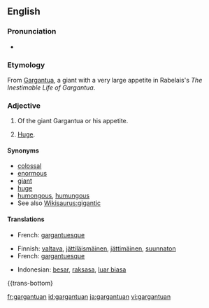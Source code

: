 ==English==

===Pronunciation===
* {{IPA|/ˈgɑː(ɹ)ˌgæn.tjʊu.æn/, /ˈgɑː(ɹ)ˌgænt.jʊuæn/}} {{a|UK}}
{{rfap}}

===Etymology===
From [[Gargantua]], a giant with a very large appetite in Rabelais's ''The Inestimable Life of Gargantua''.

===Adjective===
{{en-adj}}

# {{obsolete}} Of the giant Gargantua or his appetite.
# [[huge|Huge]].

====Synonyms====
* [[colossal]]
* [[enormous]]
* [[giant]]
* [[huge]]
* [[humongous]], [[humungous]]
* See also [[Wikisaurus:gigantic]]

====Translations====
{{trans-top|of the giant Gargantua or his appetite}}
* French: [[gargantuesque]]
{{trans-mid}}
{{trans-bottom}}

{{trans-top|huge}}
* Finnish: [[valtava]], [[jättiläismäinen]], [[jättimäinen]], [[suunnaton]]
* French: [[gargantuesque]]
{{trans-mid}}
* Indonesian: [[besar]], [[raksasa]], [[luar biasa]]
{{trans-bottom}

[[fr:gargantuan]]
[[id:gargantuan]]
[[ja:gargantuan]]
[[vi:gargantuan]]